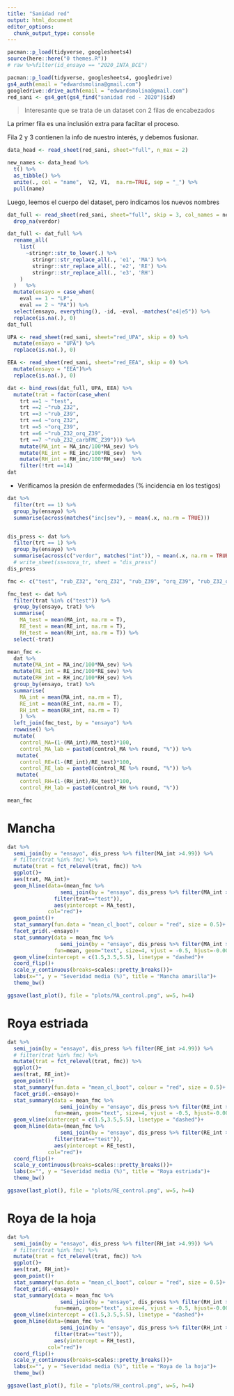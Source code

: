 ```yaml
---
title: "Sanidad red"
output: html_document
editor_options: 
  chunk_output_type: console
---
```


```r
pacman::p_load(tidyverse, googlesheets4)
source(here::here("0 themes.R"))
# raw %>%filter(id_ensayo == "2020_INTA_BCE")
```


```r
pacman::p_load(tidyverse, googlesheets4, googledrive)
gs4_auth(email = "edwardsmolina@gmail.com")
googledrive::drive_auth(email = "edwardsmolina@gmail.com")
red_sani <- gs4_get(gs4_find("sanidad red - 2020")$id)
```

> Interesante que se trata de un dataset con 2 filas de encabezados

La primer fila es una inclusión extra para faciltar el proceso.

Fila 2 y 3 contienen la info de nuestro interés, y debemos fusionar. 

```r
data_head <- read_sheet(red_sani, sheet="full", n_max = 2) 

new_names <- data_head %>%
  t() %>% 
  as_tibble() %>% 
  unite(., col = "name",  V2, V1,  na.rm=TRUE, sep = "_") %>% 
  pull(name)
```

Luego, leemos el cuerpo del dataset, pero indicamos los nuevos nombres

```r
dat_full <- read_sheet(red_sani, sheet="full", skip = 3, col_names = new_names) %>% 
  drop_na(verdor)

dat_full <- dat_full %>%
  rename_all(
    list(
      ~stringr::str_to_lower(.) %>%
        stringr::str_replace_all(., 'e1', 'MA') %>% 
        stringr::str_replace_all(., 'e2', 'RE') %>% 
        stringr::str_replace_all(., 'e3', 'RH')
    )
  )   %>% 
  mutate(ensayo = case_when(
    eval == 1 ~ "LP",
    eval == 2 ~ "PA")) %>% 
  select(ensayo, everything(), -id, -eval, -matches("e4|e5")) %>% 
  replace(is.na(.), 0)
dat_full
```


```r
UPA <- read_sheet(red_sani, sheet="red_UPA", skip = 0) %>% 
  mutate(ensayo = "UPA") %>% 
  replace(is.na(.), 0)

EEA <- read_sheet(red_sani, sheet="red_EEA", skip = 0) %>% 
  mutate(ensayo = "EEA")%>% 
  replace(is.na(.), 0)
```


```r
dat <- bind_rows(dat_full, UPA, EEA) %>% 
  mutate(trat = factor(case_when(
    trt ==1 ~ "test", 
    trt ==2 ~"rub_Z32", 
    trt ==3 ~"rub_Z39", 
    trt ==4 ~"orq_Z32", 
    trt ==5 ~"orq_Z39", 
    trt ==6 ~"rub_Z32_orq_Z39", 
    trt ==7 ~"rub_Z32_carbFMC_Z39"))) %>% 
    mutate(MA_int = MA_inc/100*MA_sev) %>%   
    mutate(RE_int = RE_inc/100*RE_sev)  %>% 
    mutate(RH_int = RH_inc/100*RH_sev)  %>% 
    filter(!trt ==14) 
dat
```

* Verificamos la presión de enfermedades (% incidencia en los testigos) 

```r
dat %>% 
  filter(trt == 1) %>% 
  group_by(ensayo) %>%
  summarise(across(matches("inc|sev"), ~ mean(.x, na.rm = TRUE)))


dis_press <- dat %>% 
  filter(trt == 1) %>% 
  group_by(ensayo) %>%
  summarise(across(c("verdor", matches("int")), ~ mean(.x, na.rm = TRUE)))
  # write_sheet(ss=nova_tr, sheet = "dis_press")
dis_press
```

```r
fmc <- c("test", "rub_Z32", "orq_Z32", "rub_Z39", "orq_Z39", "rub_Z32_orq_Z39", "rub_Z32_carbFMC_Z39")
```


```r
fmc_test <- dat %>% 
  filter(trat %in% c("test")) %>% 
  group_by(ensayo, trat) %>% 
  summarise(
    MA_test = mean(MA_int, na.rm = T),
    RE_test = mean(RE_int, na.rm = T),
    RH_test = mean(RH_int, na.rm = T)) %>% 
  select(-trat)

mean_fmc <- 
  dat %>% 
  mutate(MA_int = MA_inc/100*MA_sev) %>% 
  mutate(RE_int = RE_inc/100*RE_sev) %>% 
  mutate(RH_int = RH_inc/100*RH_sev) %>% 
  group_by(ensayo, trat) %>% 
  summarise(
    MA_int = mean(MA_int, na.rm = T),
    RE_int = mean(RE_int, na.rm = T),
    RH_int = mean(RH_int, na.rm = T)
    ) %>%  
  left_join(fmc_test, by = "ensayo") %>% 
  rowwise() %>% 
  mutate(
    control_MA=(1-(MA_int)/MA_test)*100, 
    control_MA_lab = paste0(control_MA %>% round, "%")) %>% 
   mutate(
    control_RE=(1-(RE_int)/RE_test)*100, 
    control_RE_lab = paste0(control_RE %>% round, "%")) %>% 
   mutate(
    control_RH=(1-(RH_int)/RH_test)*100, 
    control_RH_lab = paste0(control_RH %>% round, "%"))

mean_fmc
```

# Mancha

```r
dat %>% 
  semi_join(by = "ensayo", dis_press %>% filter(MA_int >4.99)) %>% 
  # filter(trat %in% fmc) %>%  
  mutate(trat = fct_relevel(trat, fmc)) %>%
  ggplot()+
  aes(trat, MA_int)+
  geom_hline(data=(mean_fmc %>%
                 semi_join(by = "ensayo", dis_press %>% filter(MA_int >4.99)) %>% 
               filter(trat=="test")), 
               aes(yintercept = MA_test), 
             col="red")+
  geom_point()+
  stat_summary(fun.data = "mean_cl_boot", colour = "red", size = 0.5)+
  facet_grid(.~ensayo)+
  stat_summary(data = mean_fmc %>%
                 semi_join(by = "ensayo", dis_press %>% filter(MA_int >4.99)),                aes(x=trat, y=MA_int, label=control_MA_lab),
               fun=mean, geom="text", size=4, vjust = -0.5, hjust=-0.005)+
  geom_vline(xintercept = c(1.5,3.5,5.5), linetype = "dashed")+
  coord_flip()+
  scale_y_continuous(breaks=scales::pretty_breaks())+
  labs(x="", y = "Severidad media (%)", title = "Mancha amarilla")+
  theme_bw()

ggsave(last_plot(), file = "plots/MA_control.png", w=5, h=4)
 ```


# Roya estriada

```r
dat %>% 
  semi_join(by = "ensayo", dis_press %>% filter(RE_int >4.99)) %>% 
  # filter(trat %in% fmc) %>%  
  mutate(trat = fct_relevel(trat, fmc)) %>%
  ggplot()+
  aes(trat, RE_int)+
  geom_point()+
  stat_summary(fun.data = "mean_cl_boot", colour = "red", size = 0.5)+
  facet_grid(.~ensayo)+
  stat_summary(data = mean_fmc %>%
                 semi_join(by = "ensayo", dis_press %>% filter(RE_int >4.99)),                aes(x=trat, y=RE_int, label=control_RE_lab),
               fun=mean, geom="text", size=4, vjust = -0.5, hjust=-0.005)+
  geom_vline(xintercept = c(1.5,3.5,5.5), linetype = "dashed")+
  geom_hline(data=(mean_fmc %>%
                 semi_join(by = "ensayo", dis_press %>% filter(RE_int >4.99)) %>% 
               filter(trat=="test")), 
               aes(yintercept = RE_test), 
             col="red")+
  coord_flip()+
  scale_y_continuous(breaks=scales::pretty_breaks())+
  labs(x="", y = "Severidad media (%)", title = "Roya estriada")+
  theme_bw()

ggsave(last_plot(), file = "plots/RE_control.png", w=5, h=4)
```


# Roya de la hoja

```r
dat %>% 
  semi_join(by = "ensayo", dis_press %>% filter(RH_int >4.99)) %>% 
  # filter(trat %in% fmc) %>%  
  mutate(trat = fct_relevel(trat, fmc)) %>%
  ggplot()+
  aes(trat, RH_int)+
  geom_point()+
  stat_summary(fun.data = "mean_cl_boot", colour = "red", size = 0.5)+
  facet_grid(.~ensayo)+
  stat_summary(data = mean_fmc %>%
                 semi_join(by = "ensayo", dis_press %>% filter(RH_int >4.99)),                aes(x=trat, y=RH_int, label=control_RH_lab),
               fun=mean, geom="text", size=4, vjust = -0.5, hjust=-0.005)+
  geom_vline(xintercept = c(1.5,3.5,5.5), linetype = "dashed")+
  geom_hline(data=(mean_fmc %>%
                 semi_join(by = "ensayo", dis_press %>% filter(RH_int >4.99)) %>% 
               filter(trat=="test")), 
               aes(yintercept = RH_test), 
             col="red")+
  coord_flip()+
  scale_y_continuous(breaks=scales::pretty_breaks())+
  labs(x="", y = "Severidad media (%)", title = "Roya de la hoja")+
  theme_bw()

ggsave(last_plot(), file = "plots/RH_control.png", w=5, h=4)
```


